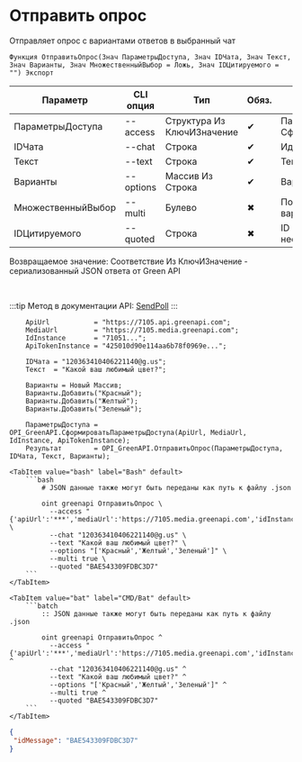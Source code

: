﻿---
sidebar_position: 4
description: Отправить опрос и другие функции для работы с Green API в Открытом пакете интеграций - бесплатной open-source библиотеке интеграций для 1С:Предприятие 8, OneScript и CLI
keywords: [1C, 1С, 1С:Предприятие, 1С:Предприятие 8.3, API, Интеграция, Сервисы, Обмен, OneScript, CLI, Green API]
---


# Отправить опрос
 Отправляет опрос с вариантами ответов в выбранный чат



`Функция ОтправитьОпрос(Знач ПараметрыДоступа, Знач IDЧата, Знач Текст, Знач Варианты, Знач МножественныйВыбор = Ложь, Знач IDЦитируемого = "") Экспорт`

  | Параметр | CLI опция | Тип | Обяз. | Назначение |
  |-|-|-|-|-|
  | ПараметрыДоступа | --access | Структура Из КлючИЗначение | &#x2714; | Параметры доступа. См. СформироватьПараметрыДоступа |
  | IDЧата | --chat | Строка | &#x2714; | Идентификатор чата |
  | Текст | --text | Строка | &#x2714; | Текст сообщения |
  | Варианты | --options | Массив Из Строка | &#x2714; | Варианты ответов |
  | МножественныйВыбор | --multi | Булево | &#x2716; | Позволяет выбирать несколько вариантов ответа |
  | IDЦитируемого | --quoted | Строка | &#x2716; | ID цитируемого сообщения, если необходимо |

  
  Возвращаемое значение:   Соответствие Из КлючИЗначение - сериализованный JSON ответа от Green API

<br/>

:::tip
Метод в документации API: [SendPoll](https://green-api.com/docs/api/sending/SendPoll/)
:::
<br/>



```bsl title="Пример использования для 1С:Предприятие/OneScript"
    ApiUrl           = "https://7105.api.greenapi.com";
    MediaUrl         = "https://7105.media.greenapi.com";
    IdInstance       = "71051...";
    ApiTokenInstance = "425010d90e114aa6b78f0969e...";

    IDЧата = "120363410406221140@g.us";
    Текст  = "Какой ваш любимый цвет?";

    Варианты = Новый Массив;
    Варианты.Добавить("Красный");
    Варианты.Добавить("Желтый");
    Варианты.Добавить("Зеленый");

    ПараметрыДоступа = OPI_GreenAPI.СформироватьПараметрыДоступа(ApiUrl, MediaUrl, IdInstance, ApiTokenInstance);
    Результат        = OPI_GreenAPI.ОтправитьОпрос(ПараметрыДоступа, IDЧата, Текст, Варианты);
```
    

 <Tabs>
  
    <TabItem value="bash" label="Bash" default>
        ```bash
            # JSON данные также могут быть переданы как путь к файлу .json
            
            oint greenapi ОтправитьОпрос \
              --access "{'apiUrl':'***','mediaUrl':'https://7105.media.greenapi.com','idInstance':'7105187566','apiTokenInstance':'***'}" \
              --chat "120363410406221140@g.us" \
              --text "Какой ваш любимый цвет?" \
              --options "['Красный','Желтый','Зеленый']" \
              --multi true \
              --quoted "BAE543309FDBC3D7"
        ```
    </TabItem>
  
    <TabItem value="bat" label="CMD/Bat" default>
        ```batch
            :: JSON данные также могут быть переданы как путь к файлу .json
            
            oint greenapi ОтправитьОпрос ^
              --access "{'apiUrl':'***','mediaUrl':'https://7105.media.greenapi.com','idInstance':'7105187566','apiTokenInstance':'***'}" ^
              --chat "120363410406221140@g.us" ^
              --text "Какой ваш любимый цвет?" ^
              --options "['Красный','Желтый','Зеленый']" ^
              --multi true ^
              --quoted "BAE543309FDBC3D7"
        ```
    </TabItem>
</Tabs>


```json title="Результат"
{
 "idMessage": "BAE543309FDBC3D7"
}
```
